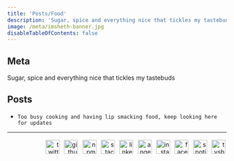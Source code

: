 ```yaml
---
title: 'Posts/Food'
description: 'Sugar, spice and everything nice that tickles my tastebuds'
image: /meta/imsheth-banner.jpg
disableTableOfContents: false
---
```


## Meta
Sugar, spice and everything nice that tickles my tastebuds

## Posts
-  `Too busy cooking and having lip smacking food, keep looking here for updates`

---

<div style="text-align: right; margin-top: 0.55rem; margin-bottom: 0.40rem;">
  <a href="https://twitter.com/theimsheth" target="_blank" rel="noopener noreferrer" style="text-decoration:none;">
    <img src="/social/twitter.svg" alt="twitter" style="height: 32px; width: 32px; margin: .2rem" />
  </a>
  <a href="https://github.com/imsheth" target="_blank" rel="noopener noreferrer" style="text-decoration:none;">
    <img src="/social/github.svg" alt="github" style="height: 32px; width: 32px; margin: .2rem" />
  </a>
  <a href="https://www.npmjs.com/~imsheth" target="_blank" rel="noopener noreferrer" style="text-decoration:none;">
    <img src="/social/npm.svg" alt="npm" style="height: 32px; width: 32px; margin: .2rem" />
  </a>
  <a href="https://stackoverflow.com/users/3152654/imsheth?tab=profile" target="_blank" rel="noopener noreferrer" style="text-decoration:none;">
    <img src="/social/stackoverflow.svg" alt="stackoverflow" style="height: 32px; width: 32px; margin: .2rem" />
  </a>
  <a href="https://in.linkedin.com/in/imsheth" target="_blank" rel="noopener noreferrer" style="text-decoration:none;">
    <img src="/social/linkedin.svg" alt="linkedin" style="height: 32px; width: 32px; margin: .2rem" />
  </a>
  <a href="https://angel.co/u/imsheth" target="_blank" rel="noopener noreferrer" style="text-decoration:none;">
    <img src="/social/angellist.svg" alt="angellist" style="height: 32px; width: 32px; margin: .2rem" />
  </a>  
  <a href="https://instagram.com/imsheth/" target="_blank" rel="noopener noreferrer" style="text-decoration:none;">
    <img src="/social/instagram.svg" alt="instagram" style="height: 32px; width: 32px; margin: .2rem" />
  </a>
  <a href="https://www.facebook.com/imsheth" target="_blank" rel="noopener noreferrer" style="text-decoration:none;">
    <img src="/social/facebook.svg" alt="facebook" style="height: 32px; width: 32px; margin: .2rem" />
  </a>
  <a href="https://open.spotify.com/user/orekqqr23uij1ehi7upg9akat?si=xXA0ZUqxQW2GgFYzdXgAOA&nd=1" target="_blank" rel="noopener noreferrer" style="text-decoration:none;">
    <img src="/social/spotify.svg" alt="spotify" style="height: 32px; width: 32px; margin: .2rem" />
  </a>
  <a href="https://www.tvshowtime.com/1589595" target="_blank" rel="noopener noreferrer" style="text-decoration:none;">
    <img src="/social/tvtime.svg" alt="tvshowtime" style="height: 32px; width: 32px; margin: .2rem" />
  </a>
  
</div>